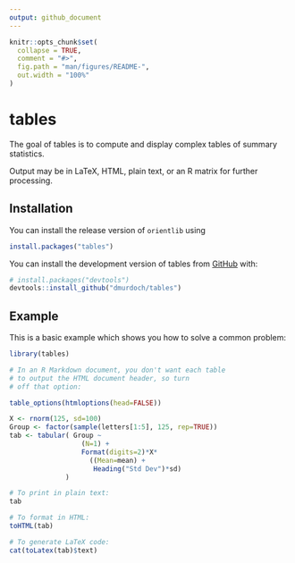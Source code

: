 ```yaml
---
output: github_document
---
```


<!-- README.md is generated from README.Rmd. Please edit that file -->

```r
knitr::opts_chunk$set(
  collapse = TRUE,
  comment = "#>",
  fig.path = "man/figures/README-",
  out.width = "100%"
)
```

# tables

The goal of tables is to compute and display complex tables of summary statistics.

Output may be in LaTeX, HTML, plain text, or an R
matrix for further processing.

## Installation

You can install the release version of `orientlib` using

``` r
install.packages("tables")
```

You can install the development version of tables from [GitHub](https://github.com/) with:

``` r
# install.packages("devtools")
devtools::install_github("dmurdoch/tables")
```

## Example

This is a basic example which shows you how to solve a common problem:

```r
library(tables)

# In an R Markdown document, you don't want each table
# to output the HTML document header, so turn 
# off that option:

table_options(htmloptions(head=FALSE))

X <- rnorm(125, sd=100)
Group <- factor(sample(letters[1:5], 125, rep=TRUE))
tab <- tabular( Group ~ 
                  (N=1) +
                  Format(digits=2)*X*
                    ((Mean=mean) +
                     Heading("Std Dev")*sd) 
              )

# To print in plain text:
tab

# To format in HTML:
toHTML(tab)

# To generate LaTeX code:
cat(toLatex(tab)$text)
```

